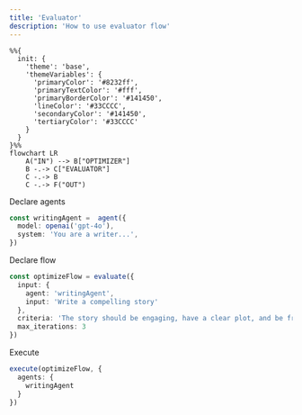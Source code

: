 ```yaml
---
title: 'Evaluator'
description: 'How to use evaluator flow'
---
```


```mermaid
%%{
  init: {
    'theme': 'base',
    'themeVariables': {
      'primaryColor': '#8232ff',
      'primaryTextColor': '#fff',
      'primaryBorderColor': '#141450',
      'lineColor': '#33CCCC',
      'secondaryColor': '#141450',
      'tertiaryColor': '#33CCCC'
    }
  }
}%%
flowchart LR
    A("IN") --> B["OPTIMIZER"]
    B -.-> C["EVALUATOR"]
    C -.-> B
    C -.-> F("OUT")
```

Declare agents

```ts
const writingAgent =  agent({
  model: openai('gpt-4o'),
  system: 'You are a writer...',
})
```

Declare flow

```ts
const optimizeFlow = evaluate({
  input: {
    agent: 'writingAgent',
    input: 'Write a compelling story'
  },
  criteria: 'The story should be engaging, have a clear plot, and be free of grammar errors',
  max_iterations: 3
})
```

Execute

```ts
execute(optimizeFlow, {
  agents: {
    writingAgent
  }
})
```
